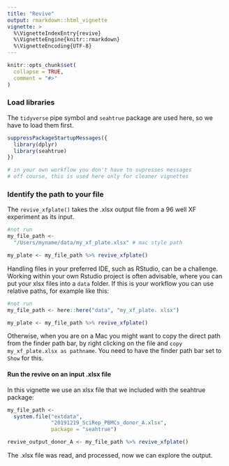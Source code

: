 ```yaml
---
title: "Revive"
output: rmarkdown::html_vignette
vignette: >
  %\VignetteIndexEntry{revive}
  %\VignetteEngine{knitr::rmarkdown}
  %\VignetteEncoding{UTF-8}
---
```


```r
knitr::opts_chunk$set(
  collapse = TRUE,
  comment = "#>"
)
```

### Load libraries

The `tidyverse` pipe symbol and `seahtrue` package are used here, so we have to load them first.

```r
suppressPackageStartupMessages({
  library(dplyr)
  library(seahtrue)
})

# in your own workflow you don't have to supresses messages 
# off course, this is used here only for cleaner vignettes


```

### Identify the path to your file

The `revive_xfplate()` takes the .xlsx output file from a 96 well XF experiment as its input.

```r
#not run
my_file_path <- 
  "/Users/myname/data/my_xf_plate.xlsx" # mac style path

my_plate <- my_file_path %>% revive_xfplate()

```

Handling files in your preferred IDE, such as RStudio, can be a challenge. Working within your own Rstudio project is often advisable, where you can put your xlsx files into a `data` folder. If this is your workflow you can use relative paths, for example like this:

```r
#not run
my_file_path <- here::here("data", "my_xf_plate. xlsx")

my_plate <- my_file_path %>% revive_xfplate()

```

Otherwise, when you are on a Mac you might want to copy the direct path from the finder path bar, by right clicking on the file and `copy my_xf_plate.xlsx as pathname`. You need to have the finder path bar set to `Show` for this. 

#### Run the revive on an input .xlsx file

In this vignette we use an xlsx file that we included with the seahtrue package:

```r
my_file_path <- 
  system.file("extdata", 
              "20191219_SciRep_PBMCs_donor_A.xlsx", 
              package = "seahtrue")

revive_output_donor_A <- my_file_path %>% revive_xfplate()

```

The .xlsx file was read, and processed, now we can explore the output.